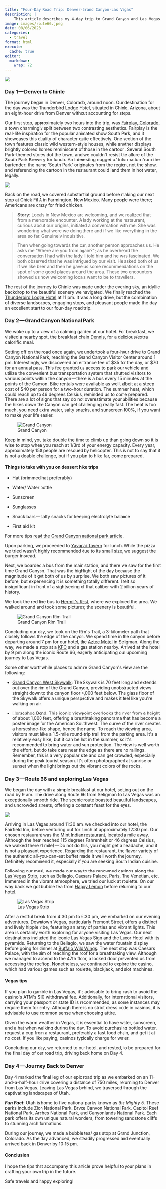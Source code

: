 ```yaml
---
title: "Four-Day Road Trip: Denver-Grand Canyon-Las Vegas"
description: |
    This article describes my 4-day trip to Grand Canyon and Las Vegas. It also gives tips to you as a future traveller to these places.
image: images/route66.jpeg
date: 08/06/2023
categories: 
  - travel
format: html
execute: 
  cache: true
editor: 
  markdown: 
    wrap: 72
---
```


![](https://cdn-images-1.medium.com/max/533/1*Bxqjijx15lXDyv9oLH6CoQ.jpeg)

### Day 1 --- Denver to Chinle

The journey began in Denver, Colorado, around noon. Our destination for
the day was the Thunderbird Lodge Hotel, situated in Chinle, Arizona,
about an eight-hour drive from Denver without accounting for stops.

Our first stop, approximately two hours into the trip, was [Fairplay,
Colorado](https://www.google.com/maps/place/Fairplay,+CO+80440/@39.2252633,-106.0015233,16z/data=!3m1!4b1!4m6!3m5!1s0x876ae842e247da0f:0x70597e9aed63730!8m2!3d39.2247125!4d-106.0019618!16zL20vMHJjYjc?entry=ttu),
a town charmingly split between two contrasting aesthetics. Fairplay is
the real-life inspiration for the popular animated show South Park, and
it showcases this duality of character quite effectively. One section of
the town features classic wild western-style houses, while another
displays brightly colored homes reminiscent of those in the cartoon.
Several South Park-themed stores dot the town, and we couldn\'t resist
the allure of the South Park Brewery for lunch. An interesting nugget of
information from the bartender: the name \'South Park\' originates from
the region, not the show, and referencing the cartoon in the restaurant
could land them in hot water, legally.

![](https://cdn-images-1.medium.com/max/533/1*oiPU46PYGwGLERXvYXpeXw.jpeg)

Back on the road, we covered substantial ground before making our next
stop at Chick Fil A in Farmington, New Mexico. Many people were there;
Americans are crazy for fried chicken.

> **Story**: Locals in New Mexico are welcoming, and we realized that
> from a memorable encounter. A lady working at the restaurant, curious
> about our origins, initiated a conversation with me. She was wondering
> what were we doing there and if we like everything in the area so far.
> Genuinely inquisitive.

> Then when going towards the car, another person approaches us. He asks
> me \"Where are you from again?\"; as he overheard the conversation I
> had with the lady. I told him and he was fascinated. We both observed
> that he was intrigued by our visit. He asked both of us if we like
> beer and then he gave us some recommendations on the spot of some good
> places around the area. These two encounters showed us how welcoming
> locals want to be to travellers.

The rest of the journey to Chinle was made under the evening sky, an
idyllic backdrop to the beautiful scenery we navigated. We finally
reached the [Thunderbird Lodge
Hotel](https://goo.gl/maps/nKSLeoXjyB3QxSnV6) at 11 pm. It was a long
drive, but the combination of diverse landscapes, engaging stops, and
pleasant people made the day an excellent start to our four-day road
trip.

### Day 2 --- Grand Canyon National Park

We woke up to a view of a calming garden at our hotel. For breakfast, we
visited a nearby spot, the breakfast chain
[Dennis](https://www.google.com/maps/place/Denny%27s/@36.0346687,-109.6764784,10.66z/data=!4m10!1m2!2m1!1sdennis+breakfast!3m6!1s0x873a9d5eb23400fd:0xb854b9ff12411fc8!8m2!3d36.1564208!4d-109.5637052!15sChBkZW5uaXMgYnJlYWtmYXN0WhIiEGRlbm5pcyBicmVha2Zhc3SSAQVkaW5lcpoBJENoZERTVWhOTUc5blMwVkpRMEZuU1VOeGNEWmZhWHBuUlJBQuABAA!16s%2Fg%2F11ckxmh2j5?entry=ttu),
for a delicious/extra calorific meal.

Setting off on the road once again, we undertook a four-hour drive to
Grand Canyon National Park, reaching the Grand Canyon Visitor Center
around 1 pm. Interestingly, we discovered an entrance fee of \$35 for
the day, or \$70 for an annual pass. This fee granted us access to park
our vehicle and utilize the convenient bus transportation system that
shuttled visitors to various points within the canyon --- there is a bus
every 15 minutes at the points of the Canyon. Bike rentals were
available as well, albeit at a steep cost of \$40 per person for a
two-hour duration. The summer heat, which could reach up to 46 degrees
Celsius, reminded us to come prepared. There are a lot of signs that say
do not overestimate your abilities because the hikes down the Canyon can
get challenging really fast. The heat is too much, you need extra water,
salty snacks, and sunscreen 100%, if you want to make your life easier.

![Grand
Canyon](https://cdn-images-1.medium.com/max/533/1*QYqo3PjNSomcjSyP_cS0_A.jpeg)

Keep in mind, you take double the time to climb up than going down so it
is wise to stop when you reach at 1/3rd of your energy capacity. Every
year, approximately 150 people are rescued by helicopter. This is not to
say that it is not a doable challenge, but if you plan to hike far, come
prepared.

#### Things to take with you on dessert hike trips

-   Hat (brimmed hat preferably)

-   Water/ Water bottle

-   Sunscreen

-   Sunglasses

-   Snack bars --- salty snacks for keeping electrolyte balance

-   First aid kit

For more tips [read the Grand Canyon national park
article](https://www.nps.gov/grca/learn/photosmultimedia/hike_smart-02.htm#:~:text=In%20order%20to%20keep%20your,and%20potato%20chips%20are%20great.).

Upon parking, we proceeded to [Yavapai
Tavern](https://www.google.com/maps/place/Yavapai+Tavern/@36.0544506,-112.1220829,17z/data=!3m1!4b1!4m6!3m5!1s0x873310bd869c3269:0x8e5e6b4e589d7fec!8m2!3d36.0544506!4d-112.119508!16s%2Fg%2F11cm0x4bzt?entry=ttu)
for lunch. While the pizza we tried wasn\'t highly recommended due to
its small size, we suggest the burger instead.

Next, we boarded a bus from the main station, and there we saw for the
first time Grand Canyon. That was the highlight of the day because the
magnitude of it got both of us by surprise. We both saw pictures of it
before, but experiencing it is something totally different. I felt so
insignificant in front of a sightseeing of that caliber with 2 billion
years of history.

We took the red line bus to [Hermit\'s
Rest](https://www.google.com/maps/place/Hermit%27s+Rest/@35.6041269,-111.22678,9.94z/data=!4m6!3m5!1s0x873317b4f63d309b:0xaf381f5435420802!8m2!3d36.0620738!4d-112.2111861!16zL20vMDZ3cDJ4?entry=ttu),
where we explored the area. We walked around and took some pictures; the
scenery is beautiful.

![Grand Canyon
Rim Trail](https://cdn-images-1.medium.com/max/533/1*nwCIIkr0uU-pwyyVZbEm1A.jpeg)

Concluding our day, we took on the Rim\'s Trail, a 3-kilometer path that
closely follows the edge of the canyon. We spend time in the canyon
before departing around 7 pm for our hotel, the [Aztec
Motel](https://goo.gl/maps/TWAG7CqbLxxuFYvQ7) in Seligman. Along the
way, we made a stop at a
[KFC](https://www.google.com/maps/place/KFC/@35.2935232,-112.4563148,10z/data=!4m10!1m2!2m1!1skfc!3m6!1s0x87329f1fef3a9979:0xdec3e9bb486a91cc!8m2!3d35.2574747!4d-112.1912358!15sCgNrZmMiA4gBAZIBEmNoaWNrZW5fcmVzdGF1cmFudOABAA!16s%2Fg%2F1tgz5z44?entry=ttu)
and a gas station nearby. Arrived at the hotel by 9 pm along the iconic
Route 66, eagerly anticipating our upcoming journey to Las Vegas.

Some other worthwhile places to admire Grand Canyon\'s view are the
following:

-   [Grand Canyon West
    Skywalk](https://www.google.com/maps/place/Grand+Canyon+West+Skywalk/@36.7098077,-113.9750363,7.78z/data=!4m6!3m5!1s0x80cc13a93577432b:0xe7935e32d9a9e4!8m2!3d36.011943!4d-113.8108372!16zL20vMDkzdzdr?entry=ttu):
    The Skywalk is 70 feet long and extends out over the rim of the
    Grand Canyon, providing unobstructed views straight down to the
    canyon floor 4,000 feet below. The glass floor of the Skywalk offers
    a unique perspective and makes it feel like you\'re walking on air.

-   [Horseshoe
    Bend](https://www.google.com/maps/place/Horseshoe+Bend/@36.7098077,-113.9750363,7.78z/data=!4m6!3m5!1s0x87346ced52b21091:0xb623646960566829!8m2!3d36.8790612!4d-111.5103627!16zL20vMDZucWhq?entry=ttu):
    This iconic viewpoint overlooks the river from a height of about
    1,000 feet, offering a breathtaking panorama that has become a
    poster image for the American Southwest. The curve of the river
    creates a horseshoe-like shape, hence the name. To reach the viewing
    area, visitors must hike a 1.5-mile round-trip trail from the
    parking area. It\'s a relatively easy hike, but it can be hot in the
    summer, so it\'s recommended to bring water and sun protection. The
    view is well worth the effort, but do take care near the edge as
    there are no railings. Remember, this is a very popular site and can
    get crowded, especially during the peak tourist season. It\'s often
    photographed at sunrise or sunset when the light brings out the
    vibrant colors of the rocks.

### Day 3 --- Route 66 and exploring Las Vegas

We began the day with a simple breakfast at our hotel, setting out on
the road by 9 am. The drive along Route 66 from Seligman to Las Vegas
was an exceptionally smooth ride. The scenic route boasted beautiful
landscapes, and uncrowded streets, offering a constant feast for the
eyes.

![](https://cdn-images-1.medium.com/max/533/1*WtSM4w45KytrlXHWIzWviw.jpeg)

Arriving in Las Vegas around 11:30 am, we checked into our hotel, the
Fairfield Inn, before venturing out for lunch at approximately 12:30 pm.
Our chosen restaurant was the [Mint Indian
restaurant](https://www.google.com/maps/place/Mint+Indian+Bistro/@36.1151056,-115.2240105,13z/data=!4m10!1m2!2m1!1smint+indian+las+vegas!3m6!1s0x80c8c4513133718f:0x210407d1b7ee26dd!8m2!3d36.1151056!4d-115.1477928!15sChVtaW50IGluZGlhbiBsYXMgdmVnYXMiA4gBAVoXIhVtaW50IGluZGlhbiBsYXMgdmVnYXOSARFpbmRpYW5fcmVzdGF1cmFudOABAA!16s%2Fg%2F1thxqx_j?entry=ttu),
located a mile away. Although the heat reached 115 degrees Fahrenheit or
46 degrees Celsius, we walked there (1 mile) --- Do not do this, you
might get a headache, and it is not a pleasant experience. Regarding the
restaurant, the flavor variety of the authentic all-you-can-eat buffet
made it well worth the journey. Definitely recommend it, especially if
you are seeking South Indian cuisine.

Following our meal, we made our way to the renowned casinos along the
[Las Vegas Strip](https://www.youtube.com/shorts/3GhlFytOzv8), such as
Bellagio, Caesars Palace, Paris, The Venetian, etc. Immersed in the
vibrant atmosphere, we tried our luck at roulette. On our way back we
got bubble tea from [Happy
Lemon](https://www.google.com/maps/place/Happy+Lemon+-+Grand+Bazaar+Shops/@36.1124615,-115.1810072,15z/data=!4m10!1m2!2m1!1s+bubble+tea!3m6!1s0x80c8c5892a3b10df:0x2bba8080e1239039!8m2!3d36.1137696!4d-115.1721333!15sCgpidWJibGUgdGVhWgwiCmJ1YmJsZSB0ZWGSARBidWJibGVfdGVhX3N0b3JlmgEjQ2haRFNVaE5NRzluUzBWSlEwRm5TVVJvTkVwWVRWcDNFQUXgAQA!16s%2Fg%2F11tsrst1h9?entry=ttu)
before returning to our hotel.

![Las
Vegas Strip](https://cdn-images-1.medium.com/max/533/1*mkyELqSIH3dLIgl8IBH1Eg.jpeg)

After a restful break from 4:30 pm to 6:30 pm, we embarked on our
evening adventures. Downtown Vegas, particularly Fremont Street, offers
a distinct and lively hippie vibe, featuring an array of parties and
vibrant lights. This area is certainly worth exploring for anyone
visiting Las Vegas. Our next destinations included the iconic Las Vegas
Sign and the Luxor Hotel with its pyramids. Returning to the Bellagio,
we saw the water fountain display before going for dinner at [Buffalo
Wild
Wings](https://www.google.com/maps/place/Buffalo+Wild+Wings/@36.1260934,-115.1871472,13.4z/data=!3m1!5s0x80c8c4312e55848f:0xff95595e3640e30b!4m10!1m2!2m1!1sBuffalo+Wild+Wings+las+vegas!3m6!1s0x80c8c430d94aa0fd:0x1ade2572a80c6802!8m2!3d36.1082936!4d-115.1716424!15sChxCdWZmYWxvIFdpbGQgV2luZ3MgbGFzIHZlZ2FzIgOIAQFaHiIcYnVmZmFsbyB3aWxkIHdpbmdzIGxhcyB2ZWdhc5IBGGNoaWNrZW5fd2luZ3NfcmVzdGF1cmFudOABAA!16s%2Fg%2F11bwkfcwtc?entry=ttu).
The next stop was Caesars Palace, with the aim of reaching the roof for
a breathtaking view. Although we managed to ascend to the 47th floor, a
locked door prevented us from accessing the rooftop. Nonetheless, we
continued to explore the casino, which had various games such as
roulette, blackjack, and slot machines.

#### Vegas tips

If you plan to gamble in Las Vegas, it\'s advisable to bring cash to
avoid the casino\'s ATM\'s \$10 withdrawal fee. Additionally, for
international visitors, carrying your passport or state ID is
recommended, as some instances may require them for entry. Although
there is no strict dress code in casinos, it is advisable to use common
sense when choosing attire.

Given the warm weather in Vegas, it is essential to have water,
sunscreen, and a hat when walking during the day. To avoid purchasing
bottled water, request a cup from a restaurant, preferably a fast food
chain, and get it at no cost. If you like paying, casinos typically
charge for water.

Concluding our day, we returned to our hotel, and rested, to be prepared
for the final day of our road trip, driving back home on Day 4.

### Day 4 --- Journey Back to Denver

Day 4 marked the final leg of our epic road trip as we embarked on an
11-and-a-half-hour drive covering a distance of 750 miles, returning to
Denver from Las Vegas. Leaving Las Vegas behind, we traversed through
the captivating landscapes of Utah.

***Fun Fact***: Utah is home to five national parks known as *the Mighty
5.* These parks include Zion National Park, Bryce Canyon National Park,
Capitol Reef National Park, Arches National Park, and Canyonlands
National Park. Each park offers its own unique natural wonders, from
towering sandstone cliffs to stunning arch formations.

During our journey, we made a bubble tea/ gas stop at Grand Junction,
Colorado. As the day advanced, we steadily progressed and eventually
arrived back in Denver by 10:15 pm.

#### **Conclusion**

I hope the tips that accompany this article prove helpful to your plans
in crafting your own trip in the future.

Safe travels and happy exploring!
